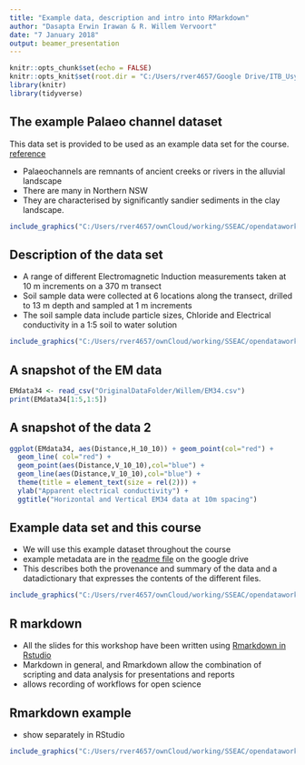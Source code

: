 ```yaml
---
title: "Example data, description and intro into RMarkdown"
author: "Dasapta Erwin Irawan & R. Willem Vervoort"
date: "7 January 2018"
output: beamer_presentation
---
```


```r
knitr::opts_chunk$set(echo = FALSE)
knitr::opts_knit$set(root.dir = "C:/Users/rver4657/Google Drive/ITB_Usyd_Project2017/workshop_opendata")
library(knitr)
library(tidyverse)
```

## The example Palaeo channel dataset

This data set is provided to be used as an example data set for the course. 
[reference](http://www.publish.csiro.au/sr/sr05037)

* Palaeochannels are remnants of ancient creeks or rivers in the alluvial landscape
* There are many in Northern NSW
* They are characterised by significantly sandier sediments in the clay landscape.

```r
include_graphics("C:/Users/rver4657/ownCloud/working/SSEAC/opendataworkshop2017/slides/images/PalaeoChannel.jpg")
```


## Description of the data set

* A range of different Electromagnetic Induction measurements taken at 10 m increments on a 370 m transect  
* Soil sample data were collected at 6 locations along the transect, drilled to 13 m depth and sampled at 1 m increments  
* The soil sample data include particle sizes, Chloride and Electrical conductivity in a 1:5 soil to water solution  

```r
include_graphics("C:/Users/rver4657/ownCloud/working/SSEAC/opendataworkshop2017/slides/images/PalaeoFig2.jpeg")
```

## A snapshot of the EM data

```r

EMdata34 <- read_csv("OriginalDataFolder/Willem/EM34.csv")
print(EMdata34[1:5,1:5])
```


## A snapshot of the data 2

```r
ggplot(EMdata34, aes(Distance,H_10_10)) + geom_point(col="red") +
  geom_line( col="red") +
  geom_point(aes(Distance,V_10_10),col="blue") +
  geom_line(aes(Distance,V_10_10),col="blue") +
  theme(title = element_text(size = rel(2))) +
  ylab("Apparent electrical conductivity") +
  ggtitle("Horizontal and Vertical EM34 data at 10m spacing")
```

## Example data set and this course

* We will use this example dataset throughout the course
* example metadata are in the [readme file](https://drive.google.com/open?id=1h9jI_ez6YecU-m20wb-ji-NgzrRPkzel) on the google drive  
* This describes both the provenance and summary of the data and a datadictionary that expresses the contents of the different files. 
```r
include_graphics("C:/Users/rver4657/ownCloud/working/SSEAC/opendataworkshop2017/slides/images/palaeometadata.jpeg")
```


## R markdown

* All the slides for this workshop have been written using [Rmarkdown in Rstudio](http://rmarkdown.rstudio.com/)
* Markdown in general, and Rmarkdown allow the combination of scripting and data analysis for presentations and reports
* allows recording of workflows for open science

## Rmarkdown example

* show separately in RStudio
```r
include_graphics("C:/Users/rver4657/ownCloud/working/SSEAC/opendataworkshop2017/slides/images/rmarkdown.jpeg")
```

